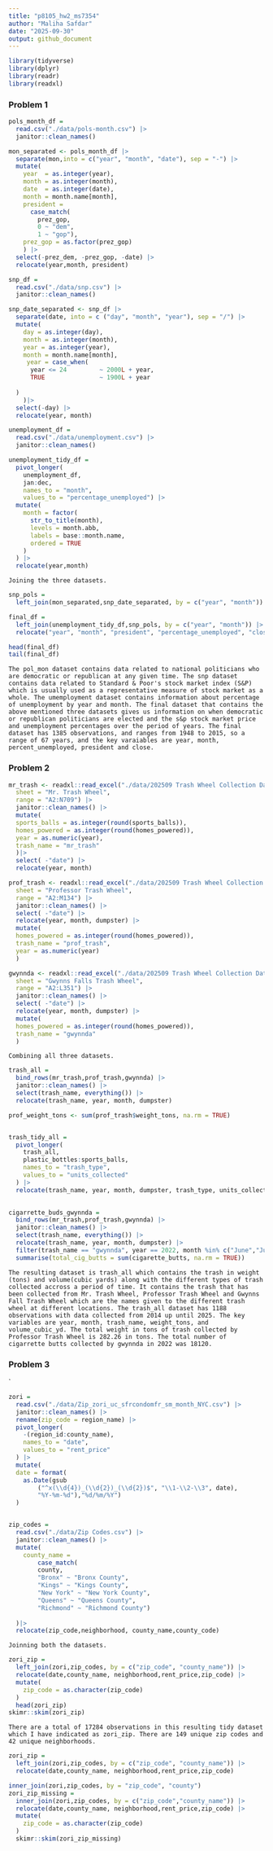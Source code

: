 ```yaml
---
title: "p8105_hw2_ms7354"
author: "Maliha Safdar"
date: "2025-09-30"
output: github_document
---
```


```r
library(tidyverse)
library(dplyr)
library(readr)
library(readxl)
```



### Problem 1


```r
pols_month_df = 
  read.csv("./data/pols-month.csv") |>
  janitor::clean_names()

mon_separated <- pols_month_df |>
  separate(mon,into = c("year", "month", "date"), sep = "-") |>
  mutate(
    year  = as.integer(year),
    month = as.integer(month),
    date  = as.integer(date),
    month = month.name[month],
    president = 
      case_match(
        prez_gop, 
        0 ~ "dem", 
        1 ~ "gop"),
    prez_gop = as.factor(prez_gop)
    ) |>
  select(-prez_dem, -prez_gop, -date) |>
  relocate(year,month, president)
```




```r
snp_df = 
  read.csv("./data/snp.csv") |>
  janitor::clean_names()

snp_date_separated <- snp_df |>
  separate(date, into = c ("day", "month", "year"), sep = "/") |>
  mutate(
    day = as.integer(day),
    month = as.integer(month),
    year = as.integer(year),
    month = month.name[month],
     year = case_when(
      year <= 24         ~ 2000L + year,
      TRUE               ~ 1900L + year
      
  )
    )|>
  select(-day) |>
  relocate(year, month)
```



```r
unemployment_df =
  read.csv("./data/unemployment.csv") |>
  janitor::clean_names()

unemployment_tidy_df = 
  pivot_longer(
    unemployment_df, 
    jan:dec,
    names_to = "month", 
    values_to = "percentage_unemployed") |>
  mutate(
    month = factor(
      str_to_title(month),
      levels = month.abb,
      labels = base::month.name,
      ordered = TRUE
    )
  ) |>
  relocate(year,month)
```

`Joining the three datasets.`

```r
snp_pols =
  left_join(mon_separated,snp_date_separated, by = c("year", "month"))

final_df =
  left_join(unemployment_tidy_df,snp_pols, by = c("year", "month")) |>
  relocate("year", "month", "president", "percentage_unemployed", "close")

head(final_df)
tail(final_df)
```

`The pol_mon dataset contains data related to national politicians who are democratic or republican at any given time. The snp dataset contains data related to Standard & Poor's stock market index (S&P) which is usually used as a representative measure of stock market as a whole. The umemployment dataset contains information about percentage of unemployment by year and month. The final dataset that contains the above mentioned three datasets gives us information on when democratic or republican politicians are elected and the s&p stock market price and unemployment percentages over the period of years. The final dataset has 1385 observations, and ranges from 1948 to 2015, so a range of 67 years, and the key varaiables are year, month, percent_unemployed, president and close.`



### Problem 2

```r
mr_trash <- readxl::read_excel("./data/202509 Trash Wheel Collection Data.xlsx",
  sheet = "Mr. Trash Wheel",
  range = "A2:N709") |>
  janitor::clean_names() |>
  mutate(
  sports_balls = as.integer(round(sports_balls)),
  homes_powered = as.integer(round(homes_powered)),
  year = as.numeric(year),
  trash_name = "mr_trash"
  )|>
  select( -"date") |>
  relocate(year, month)
```


```r
prof_trash <- readxl::read_excel("./data/202509 Trash Wheel Collection Data.xlsx",
  sheet = "Professor Trash Wheel",
  range = "A2:M134") |>
  janitor::clean_names() |>
  select( -"date") |>
  relocate(year, month, dumpster) |>
  mutate(
  homes_powered = as.integer(round(homes_powered)),
  trash_name = "prof_trash",
  year = as.numeric(year)
  )


```


```r
gwynnda <- readxl::read_excel("./data/202509 Trash Wheel Collection Data.xlsx",
  sheet = "Gwynns Falls Trash Wheel",
  range = "A2:L351") |>
  janitor::clean_names() |>
  select( -"date") |>
  relocate(year, month, dumpster) |>
  mutate(
  homes_powered = as.integer(round(homes_powered)),
  trash_name = "gwynnda"
  )
```


`Combining all three datasets.`

```r
trash_all =
  bind_rows(mr_trash,prof_trash,gwynnda) |>
  janitor::clean_names() |>
  select(trash_name, everything()) |>
  relocate(trash_name, year, month, dumpster)

prof_weight_tons <- sum(prof_trash$weight_tons, na.rm = TRUE)


trash_tidy_all = 
  pivot_longer(
    trash_all,
    plastic_bottles:sports_balls,
    names_to = "trash_type",
    values_to = "units_collected"
  ) |>
  relocate(trash_name, year, month, dumpster, trash_type, units_collected)
  
```

```r
cigarrette_buds_gwynnda =
  bind_rows(mr_trash,prof_trash,gwynnda) |>
  janitor::clean_names() |>
  select(trash_name, everything()) |>
  relocate(trash_name, year, month, dumpster) |>
  filter(trash_name == "gwynnda", year == 2022, month %in% c("June","Jun")) |>
  summarise(total_cig_butts = sum(cigarette_butts, na.rm = TRUE))
```

`The resulting dataset is trash_all which contains the trash in weight (tons) and volume(cubic yards) along with the different types of trash collected accross a period of time. It contains the trash that has been collected from Mr. Trash Wheel, Professor Trash Wheel and Gwynns Fall Trash Wheel which are the names given to the different trash wheel at different locations. The trash_all dataset has 1188 observations with data collected from 2014 up until 2025. The key variables are year, month, trash_name, weight_tons, and volume_cubic_yd. The total weight in tons of trash collected by Professor Trash Wheel is 282.26 in tons. The total number of cigarrette butts collected by gwynnda in 2022 was 18120.`



### Problem 3
`


```r
zori =
  read.csv("./data/Zip_zori_uc_sfrcondomfr_sm_month_NYC.csv") |>
  janitor::clean_names() |>
  rename(zip_code = region_name) |>
  pivot_longer(
    -(region_id:county_name),
    names_to = "date",
    values_to = "rent_price"
  ) |>
  mutate(
  date = format(
    as.Date(gsub
        ("^x(\\d{4})_(\\d{2})_(\\d{2})$", "\\1-\\2-\\3", date),
        "%Y-%m-%d"),"%d/%m/%Y")
  )


zip_codes = 
  read.csv("./data/Zip Codes.csv") |>
  janitor::clean_names() |>
  mutate(
    county_name = 
        case_match(
        county,
        "Bronx" ~ "Bronx County",
        "Kings" ~ "Kings County",
        "New York" ~ "New York County",
        "Queens" ~ "Queens County",
        "Richmond" ~ "Richmond County")
    
  )|>
  relocate(zip_code,neighborhood, county_name,county_code)

```


`Joinning both the datasets.`

```r
zori_zip =
  left_join(zori,zip_codes, by = c("zip_code", "county_name")) |>
  relocate(date,county_name, neighborhood,rent_price,zip_code) |>
  mutate(
    zip_code = as.character(zip_code)
  )
  head(zori_zip)
skimr::skim(zori_zip)
```

`There are a total of 17284 observations in this resulting tidy dataset which I have indicated as zori_zip. There are 149 unique zip codes and 42 unique neighborhoods.`


```r
zori_zip =
  left_join(zori,zip_codes, by = c("zip_code", "county_name")) |>
  relocate(date,county_name, neighborhood,rent_price,zip_code)

inner_join(zori,zip_codes, by = "zip_code", "county")
zori_zip_missing =
  inner_join(zori,zip_codes, by = c("zip_code","county_name")) |>
  relocate(date,county_name, neighborhood,rent_price,zip_code) |>
  mutate(
    zip_code = as.character(zip_code)
  )
  skimr::skim(zori_zip_missing)

```

